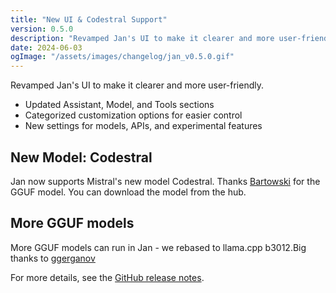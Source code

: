 ```yaml
---
title: "New UI & Codestral Support"
version: 0.5.0
description: "Revamped Jan's UI to make it clearer and more user-friendly"
date: 2024-06-03
ogImage: "/assets/images/changelog/jan_v0.5.0.gif"
---
```



<ChangelogHeader title= "New UI & Codestral Support" date= "2024-06-03" ogImage= "/assets/images/changelog/jan_v0.5.0.gif" />

Revamped Jan's UI to make it clearer and more user-friendly.

- Updated Assistant, Model, and Tools sections
- Categorized customization options for easier control
- New settings for models, APIs, and experimental features

## New Model: Codestral

Jan now supports Mistral's new model Codestral. Thanks [Bartowski](https://huggingface.co/bartowski) for the GGUF model. You can download the model from the hub.

## More GGUF models

More GGUF models can run in Jan - we rebased to llama.cpp b3012.Big thanks to [ggerganov](https://github.com/ggerganov) 

For more details, see the [GitHub release notes](https://github.com/menloresearch/jan/releases/tag/v0.5.0).
